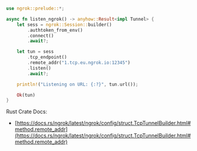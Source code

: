 ```rust
use ngrok::prelude::*;

async fn listen_ngrok() -> anyhow::Result<impl Tunnel> {
    let sess = ngrok::Session::builder()
        .authtoken_from_env()
        .connect()
        .await?;

    let tun = sess
        .tcp_endpoint()
        .remote_addr("1.tcp.eu.ngrok.io:12345")
        .listen()
        .await?;

    println!("Listening on URL: {:?}", tun.url());

    Ok(tun)
}
```

Rust Crate Docs:

- [https://docs.rs/ngrok/latest/ngrok/config/struct.TcpTunnelBuilder.html#method.remote_addr](https://docs.rs/ngrok/latest/ngrok/config/struct.TcpTunnelBuilder.html#method.remote_addr)
